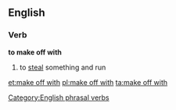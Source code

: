 ==English==

===Verb===
'''to make off with'''

#{{transitive}} to [[steal]] something and run

[[Category:English phrasal verbs]]

[[et:make off with]]
[[pl:make off with]]
[[ta:make off with]]